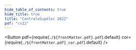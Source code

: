 ```yaml
---
hide_table_of_contents: true
hide_title: true
title: "CentraleSupélec 2022"
pdf: "cs22"
---
```


<Button 
    pdf={require(`./${frontMatter.pdf}.pdf`).default}
    cor={require(`./${frontMatter.pdf}_cor.pdf`).default}
/>
